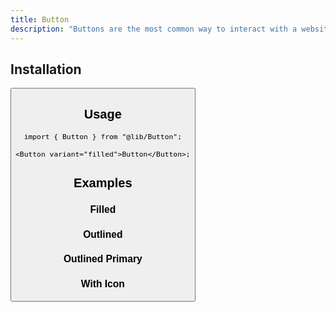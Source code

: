 ```yaml
---
title: Button
description: "Buttons are the most common way to interact with a website."
---
```






<Story component="button" story="filled" />

## Installation

<Steps>
  <Step title={codeStepTitle}>
    <Button />
  </Step>
  <Step title={updateStepTitle}></Step>
</Steps>

## Usage

```tsx
import { Button } from "@lib/Button";

<Button variant="filled">Button</Button>;
```

## Examples

### Filled

<Story component="button" story="filled" />

### Outlined

<Story component="button" story="outlined" />

### Outlined Primary

<Story component="button" story="outlined-primary" />

### With Icon

<Story component="button" story="icon" />
